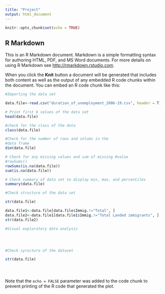 ```yaml
---
title: "Project"
output: html_document
---
```


```r
knitr::opts_chunk$set(echo = TRUE)
```

## R Markdown

This is an R Markdown document. Markdown is a simple formatting syntax for authoring HTML, PDF, and MS Word documents. For more details on using R Markdown see <http://rmarkdown.rstudio.com>.

When you click the **Knit** button a document will be generated that includes both content as well as the output of any embedded R code chunks within the document. You can embed an R code chunk like this:

```r
#Importing the data set

data.file<-read.csv("duration_of_unemployment_2006-19.csv", header = T)

# Print first 6 values of the data set
head(data.file)


```
```r
#check for the class of the data
class(data.file)
```
```r
#Check for the number of rows and colums in the 
#data frame
dim(data.file)
```
```r
# Check for any missing values and sum of missing #value
#rowSums()
rowSums(is.na(data.file))
sum(is.na(data.file))
```

```r
# Check summary of data set to display min, max, and percentiles
summary(data.file)


```
```r
#Check structure of the data set

str(data.file)

```

```r
data.file1<-data.file[data.file$Immig.!="Total", ]
data.file2<-data.file1[data.file1$Immig.!="Total Landed immigrants", ]
str(data.file2)

```

```r
#Visual exploratory data analysis





```


```r

#Check syructure of the dataset

str(data.file)

```


## 

#

```r


```

Note that the `echo = FALSE` parameter was added to the code chunk to prevent printing of the R code that generated the plot.

